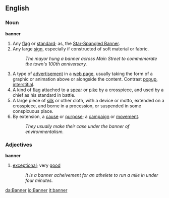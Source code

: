 ==English==

===Noun===
'''banner'''

#Any [[flag]] or [[standard]]; as, the [[Star-Spangled Banner]].
#Any large [[sign]], especially if constructed of soft material or fabric.
#:''The mayor hung a banner across Main Street to commemorate the town's 100th anniversary.''
#A type of [[advertise]]ment in a [[web page]], usually taking the form of a graphic or animation above or alongside the content.  Contrast [[popup]], [[interstitial]].
#A kind of [[flag]] attached to a [[spear]] or [[pike]] by a crosspiece, and used by a chief as his standard in battle.
#A large piece of [[silk]] or other cloth, with a device or motto, extended on a crosspiece, and borne in a procession, or suspended in some conspicuous place.
#By extension, a [[cause]] or [[purpose]]; a [[campaign]] or [[movement]].
#:''They usually make their case under the banner of environmentalism.''

===Adjectives===
'''banner'''
#[[exceptional]]; very [[good]]
#:''It is a banner acheivement for an athelete to run a mile in under four minutes.''

[[da:Banner]]
[[io:Banner]]
[[it:banner]]